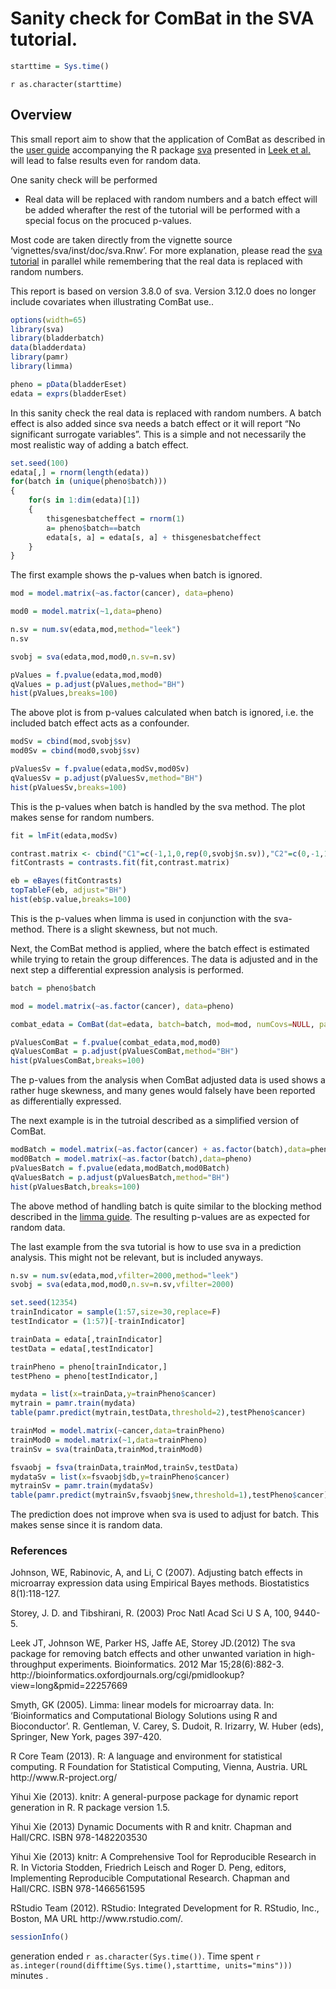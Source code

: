 
Sanity check for ComBat in the SVA tutorial.
========================================================

```r
starttime = Sys.time()
```
`r as.character(starttime)`

## Overview
This small report aim to show that the application of ComBat as described in the [user guide](http://www.bioconductor.org/packages/2.13/bioc/vignettes/sva/inst/doc/sva.pdf) accompanying the R package [sva](http://www.bioconductor.org/packages/2.13/bioc/html/sva.html) presented in [Leek et al.](http://bioinformatics.oxfordjournals.org/cgi/pmidlookup?view=long&pmid=22257669) will lead to false results even for random data.

One sanity check will be performed

- Real data will be replaced with random numbers and a batch effect will be added wherafter the rest of the tutorial will be performed with a special focus on the procuced p-values.

Most code are taken directly from the vignette source 'vignettes/sva/inst/doc/sva.Rnw'. For more explanation, please read the [sva tutorial](http://www.bioconductor.org/packages/2.13/bioc/vignettes/sva/inst/doc/sva.pdf) in parallel while remembering that the real data is replaced with random numbers.

This report is based on version 3.8.0 of sva. Version 3.12.0 does no longer include covariates when illustrating ComBat use..

```r

options(width=65)
library(sva)
library(bladderbatch)
data(bladderdata)
library(pamr)
library(limma)

pheno = pData(bladderEset)
edata = exprs(bladderEset)

```

In this sanity check the real data is replaced with random numbers. A batch effect is also added since sva needs a batch effect or it will report "No significant surrogate variables". This is a simple and not necessarily the most realistic way of adding a batch effect.
```r
set.seed(100)
edata[,] = rnorm(length(edata))
for(batch in (unique(pheno$batch)))
{
	for(s in 1:dim(edata)[1])
	{
		thisgenesbatcheffect = rnorm(1)
		a= pheno$batch==batch
		edata[s, a] = edata[s, a] + thisgenesbatcheffect
	}
}

```

The first example shows the p-values when batch is ignored.
```r

mod = model.matrix(~as.factor(cancer), data=pheno)

mod0 = model.matrix(~1,data=pheno)

n.sv = num.sv(edata,mod,method="leek")
n.sv

svobj = sva(edata,mod,mod0,n.sv=n.sv)

pValues = f.pvalue(edata,mod,mod0)
qValues = p.adjust(pValues,method="BH")
hist(pValues,breaks=100)

```

The above plot is from p-values calculated when batch is ignored, i.e. the included batch effect acts as a confounder.


```r

modSv = cbind(mod,svobj$sv)
mod0Sv = cbind(mod0,svobj$sv)

pValuesSv = f.pvalue(edata,modSv,mod0Sv)
qValuesSv = p.adjust(pValuesSv,method="BH")
hist(pValuesSv,breaks=100)
```

This is the p-values when batch is handled by the sva method. The plot makes sense for random numbers.

```r

fit = lmFit(edata,modSv)

contrast.matrix <- cbind("C1"=c(-1,1,0,rep(0,svobj$n.sv)),"C2"=c(0,-1,1,rep(0,svobj$n.sv)),"C3"=c(-1,0,1,rep(0,svobj$n.sv)))
fitContrasts = contrasts.fit(fit,contrast.matrix)

eb = eBayes(fitContrasts)
topTableF(eb, adjust="BH")
hist(eb$p.value,breaks=100)

```

This is the p-values when limma is used in conjunction with the sva-method. There is a slight skewness, but not much.



Next, the ComBat method is applied, where the batch effect is estimated while trying to retain the group differences. The data is adjusted and in the next step a differential expression analysis is performed.
```r

batch = pheno$batch

mod = model.matrix(~as.factor(cancer), data=pheno)

combat_edata = ComBat(dat=edata, batch=batch, mod=mod, numCovs=NULL, par.prior=TRUE, prior.plots=FALSE)

pValuesComBat = f.pvalue(combat_edata,mod,mod0)
qValuesComBat = p.adjust(pValuesComBat,method="BH")
hist(pValuesComBat,breaks=100)

```

The p-values from the analysis when ComBat adjusted data is used shows a rather huge skewness, and many genes would falsely have been reported as differentially expressed.

The next example is in the tutroial described as a simplified version of ComBat.
```r

modBatch = model.matrix(~as.factor(cancer) + as.factor(batch),data=pheno)
mod0Batch = model.matrix(~as.factor(batch),data=pheno)
pValuesBatch = f.pvalue(edata,modBatch,mod0Batch)
qValuesBatch = p.adjust(pValuesBatch,method="BH")
hist(pValuesBatch,breaks=100)
```

The above method of handling batch is quite similar to the blocking method described in the [limma guide](http://www.bioconductor.org/packages/release/bioc/vignettes/limma/inst/doc/usersguide.pdf). The resulting p-values are as expected for random data.


The last example from the sva tutorial is how to use sva in a prediction analysis. This might not be relevant, but is included anyways.
```r

n.sv = num.sv(edata,mod,vfilter=2000,method="leek")
svobj = sva(edata,mod,mod0,n.sv=n.sv,vfilter=2000)

set.seed(12354)
trainIndicator = sample(1:57,size=30,replace=F)
testIndicator = (1:57)[-trainIndicator]

trainData = edata[,trainIndicator]
testData = edata[,testIndicator]

trainPheno = pheno[trainIndicator,]
testPheno = pheno[testIndicator,]

mydata = list(x=trainData,y=trainPheno$cancer)
mytrain = pamr.train(mydata)
table(pamr.predict(mytrain,testData,threshold=2),testPheno$cancer)
```
```r

trainMod = model.matrix(~cancer,data=trainPheno)
trainMod0 = model.matrix(~1,data=trainPheno)
trainSv = sva(trainData,trainMod,trainMod0)

fsvaobj = fsva(trainData,trainMod,trainSv,testData)
mydataSv = list(x=fsvaobj$db,y=trainPheno$cancer)
mytrainSv = pamr.train(mydataSv)
table(pamr.predict(mytrainSv,fsvaobj$new,threshold=1),testPheno$cancer)

```

The prediction does not improve when sva is used to adjust for batch. This makes sense since it is random data.




### References


Johnson, WE, Rabinovic, A, and Li, C (2007). Adjusting batch effects in microarray expression data using Empirical Bayes methods. Biostatistics 8(1):118-127.

Storey, J. D. and Tibshirani, R. (2003) Proc Natl Acad Sci U S A, 100, 9440-5.

Leek JT, Johnson WE, Parker HS, Jaffe AE, Storey JD.(2012) The sva package for removing batch effects and other unwanted variation in high-throughput experiments. Bioinformatics. 2012 Mar 15;28(6):882-3.
http://bioinformatics.oxfordjournals.org/cgi/pmidlookup?view=long&pmid=22257669

Smyth, GK (2005). Limma: linear models for microarray data. In: 'Bioinformatics and Computational Biology Solutions
  using R and Bioconductor'. R. Gentleman, V. Carey, S. Dudoit, R. Irizarry, W. Huber (eds), Springer, New York, pages
  397-420.
  
  R Core Team (2013). R: A language and environment for statistical computing. R Foundation for Statistical Computing,
  Vienna, Austria. URL http://www.R-project.org/

  Yihui Xie (2013). knitr: A general-purpose package for dynamic report generation in R. R package version 1.5.

  Yihui Xie (2013) Dynamic Documents with R and knitr. Chapman and Hall/CRC. ISBN 978-1482203530

  Yihui Xie (2013) knitr: A Comprehensive Tool for Reproducible Research in R. In Victoria Stodden, Friedrich Leisch and
  Roger D. Peng, editors, Implementing Reproducible Computational Research. Chapman and Hall/CRC. ISBN 978-1466561595
  
  RStudio Team (2012). RStudio: Integrated Development for R. RStudio, Inc., Boston, MA URL http://www.rstudio.com/.


```r
sessionInfo()
```

generation ended `r as.character(Sys.time())`. Time spent `r  as.integer(round(difftime(Sys.time(),starttime, units="mins")))` minutes .
